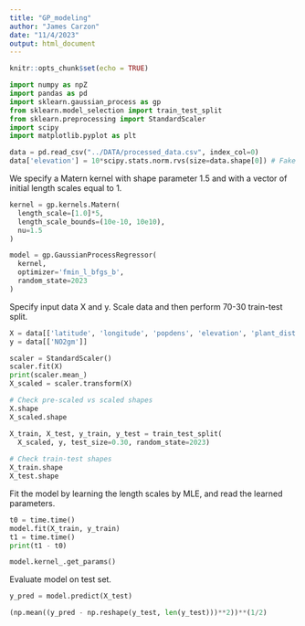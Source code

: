 ```yaml
---
title: "GP_modeling"
author: "James Carzon"
date: "11/4/2023"
output: html_document
---
```


```r
knitr::opts_chunk$set(echo = TRUE)
```

```python
import numpy as npZ
import pandas as pd
import sklearn.gaussian_process as gp
from sklearn.model_selection import train_test_split
from sklearn.preprocessing import StandardScaler
import scipy
import matplotlib.pyplot as plt
```

```python
data = pd.read_csv("../DATA/processed_data.csv", index_col=0)
data['elevation'] = 10*scipy.stats.norm.rvs(size=data.shape[0]) # Fake elevation values
```

We specify a Matern kernel with shape parameter 1.5 and with a vector of 
initial length scales equal to 1.

```python
kernel = gp.kernels.Matern(
  length_scale=[1.0]*5,
  length_scale_bounds=(10e-10, 10e10),
  nu=1.5
)

model = gp.GaussianProcessRegressor(
  kernel,
  optimizer='fmin_l_bfgs_b',
  random_state=2023
)
```

Specify input data X and y. Scale data and then perform 70-30 train-test split.

```python
X = data[['latitude', 'longitude', 'popdens', 'elevation', 'plant_dist']]
y = data[['NO2gm']]

scaler = StandardScaler()
scaler.fit(X)
print(scaler.mean_)
X_scaled = scaler.transform(X)

# Check pre-scaled vs scaled shapes
X.shape
X_scaled.shape

X_train, X_test, y_train, y_test = train_test_split(
  X_scaled, y, test_size=0.30, random_state=2023)
  
# Check train-test shapes
X_train.shape
X_test.shape
```

Fit the model by learning the length scales by MLE, and read the learned 
parameters.

```python
t0 = time.time()
model.fit(X_train, y_train)
t1 = time.time()
print(t1 - t0)

model.kernel_.get_params()
```

Evaluate model on test set.

```python
y_pred = model.predict(X_test)

(np.mean((y_pred - np.reshape(y_test, len(y_test)))**2))**(1/2)
```
